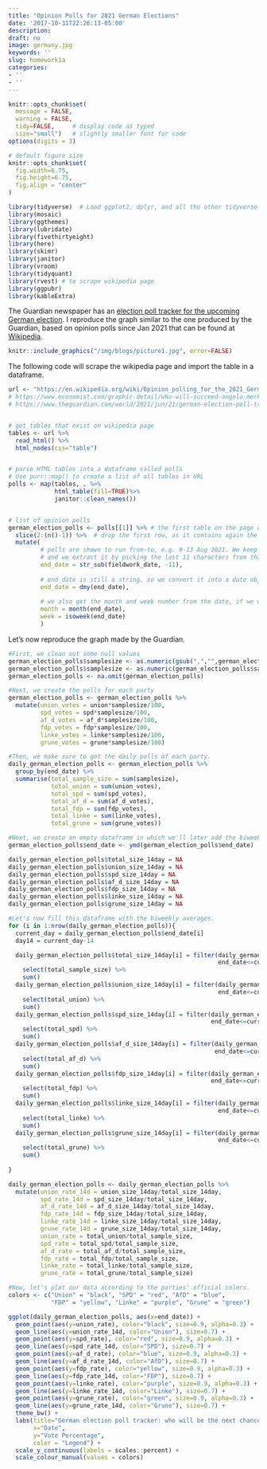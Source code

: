 ```yaml
---
title: "Opinion Polls for 2021 German Elections"
date: '2017-10-31T22:26:13-05:00'
description: 
draft: no
image: germany.jpg
keywords: ''
slug: homework1a
categories:
- ''
- ''
---
```



```r
knitr::opts_chunk$set(
  message = FALSE, 
  warning = FALSE, 
  tidy=FALSE,     # display code as typed
  size="small")   # slightly smaller font for code
options(digits = 3)

# default figure size
knitr::opts_chunk$set(
  fig.width=6.75, 
  fig.height=6.75,
  fig.align = "center"
)
```


```r
library(tidyverse)  # Load ggplot2, dplyr, and all the other tidyverse packages
library(mosaic)
library(ggthemes)
library(lubridate)
library(fivethirtyeight)
library(here)
library(skimr)
library(janitor)
library(vroom)
library(tidyquant)
library(rvest) # to scrape wikipedia page
library(ggpubr)
library(kableExtra)
```


The Guardian newspaper has an [election poll tracker for the upcoming German election](https://www.theguardian.com/world/2021/aug/20/german-election-poll-tracker-who-will-be-the-next-chancellor). I reproduce the graph similar to the one produced by the Guardian, based on opinion polls since Jan 2021 that can be found at [Wikipedia](https://en.wikipedia.org/wiki/Opinion_polling_for_the_2021_German_federal_election).

```r
knitr::include_graphics("/img/blogs/picture1.jpg", error=FALSE)
```


The following code will scrape the wikipedia page and import the table in a dataframe.

```r
url <- "https://en.wikipedia.org/wiki/Opinion_polling_for_the_2021_German_federal_election"
# https://www.economist.com/graphic-detail/who-will-succeed-angela-merkel
# https://www.theguardian.com/world/2021/jun/21/german-election-poll-tracker-who-will-be-the-next-chancellor


# get tables that exist on wikipedia page 
tables <- url %>% 
  read_html() %>% 
  html_nodes(css="table")


# parse HTML tables into a dataframe called polls 
# Use purr::map() to create a list of all tables in URL
polls <- map(tables, . %>% 
             html_table(fill=TRUE)%>% 
             janitor::clean_names())


# list of opinion polls
german_election_polls <- polls[[1]] %>% # the first table on the page contains the list of all opinions polls
  slice(2:(n()-1)) %>%  # drop the first row, as it contains again the variable names and last row that contains 2017 results
  mutate(
         # polls are shown to run from-to, e.g. 9-13 Aug 2021. We keep the last date, 13 Aug here, as the poll date
         # and we extract it by picking the last 11 characters from that field
         end_date = str_sub(fieldwork_date, -11),
         
         # end_date is still a string, so we convert it into a date object using lubridate::dmy()
         end_date = dmy(end_date),
         
         # we also get the month and week number from the date, if we want to do analysis by month- week, etc.
         month = month(end_date),
         week = isoweek(end_date)
         )
```


Let's now reproduce the graph made by the Guardian. 

```r
#First, we clean out some null values
german_election_polls$samplesize <- as.numeric(gsub(",","",german_election_polls$samplesize))
german_election_polls$samplesize <- as.numeric(german_election_polls$samplesize)
german_election_polls <- na.omit(german_election_polls)

#Next, we create the polls for each party
german_election_polls <- german_election_polls %>%
  mutate(union_votes = union*samplesize/100,
         spd_votes = spd*samplesize/100,
         af_d_votes = af_d*samplesize/100,
         fdp_votes = fdp*samplesize/100,
         linke_votes = linke*samplesize/100,
         grune_votes = grune*samplesize/100)

#Then, we make sure to get the daily polls of each party.
daily_german_election_polls <- german_election_polls %>%
  group_by(end_date) %>%
  summarise(total_sample_size = sum(samplesize),
            total_union = sum(union_votes),
            total_spd = sum(spd_votes),
            total_af_d = sum(af_d_votes),
            total_fdp = sum(fdp_votes),
            total_linke = sum(linke_votes),
            total_grune = sum(grune_votes))

#Next, we create an empty dataframe in which we'll later add the biweekly average for each party.
german_election_polls$end_date <- ymd(german_election_polls$end_date)

daily_german_election_polls$total_size_14day = NA
daily_german_election_polls$union_size_14day = NA
daily_german_election_polls$spd_size_14day = NA
daily_german_election_polls$af_d_size_14day = NA
daily_german_election_polls$fdp_size_14day = NA
daily_german_election_polls$linke_size_14day = NA
daily_german_election_polls$grune_size_14day = NA

#Let's now fill this dataframe with the biweekly averages.
for (i in 1:nrow(daily_german_election_polls)){
  current_day = daily_german_election_polls$end_date[i]
  day14 = current_day-14

  daily_german_election_polls$total_size_14day[i] = filter(daily_german_election_polls, 
                                                           end_date<=current_day & end_date>day14) %>% 
    select(total_sample_size) %>%
    sum()
  daily_german_election_polls$union_size_14day[i] = filter(daily_german_election_polls, 
                                                           end_date<=current_day & end_date>day14) %>% 
    select(total_union) %>%
    sum()
  daily_german_election_polls$spd_size_14day[i] = filter(daily_german_election_polls, 
                                                         end_date<=current_day & end_date>day14) %>% 
    select(total_spd) %>%
    sum()
  daily_german_election_polls$af_d_size_14day[i] = filter(daily_german_election_polls, 
                                                          end_date<=current_day & end_date>day14) %>% 
    select(total_af_d) %>%
    sum()
  daily_german_election_polls$fdp_size_14day[i] = filter(daily_german_election_polls, 
                                                         end_date<=current_day & end_date>day14) %>% 
    select(total_fdp) %>%
    sum()
  daily_german_election_polls$linke_size_14day[i] = filter(daily_german_election_polls, 
                                                           end_date<=current_day & end_date>day14) %>% 
    select(total_linke) %>%
    sum()
  daily_german_election_polls$grune_size_14day[i] = filter(daily_german_election_polls, 
                                                           end_date<=current_day & end_date>day14) %>% 
    select(total_grune) %>%
    sum()
  
}

daily_german_election_polls <- daily_german_election_polls %>%
  mutate(union_rate_14d = union_size_14day/total_size_14day,
         spd_rate_14d = spd_size_14day/total_size_14day,
         af_d_rate_14d = af_d_size_14day/total_size_14day,
         fdp_rate_14d = fdp_size_14day/total_size_14day,
         linke_rate_14d = linke_size_14day/total_size_14day,
         grune_rate_14d = grune_size_14day/total_size_14day,
         union_rate = total_union/total_sample_size,
         spd_rate = total_spd/total_sample_size,
         af_d_rate = total_af_d/total_sample_size,
         fdp_rate = total_fdp/total_sample_size,
         linke_rate = total_linke/total_sample_size,
         grune_rate = total_grune/total_sample_size)
```

```r
#Now, let's plot our data according to the parties' official colors.
colors <- c("Union" = "black", "SPD" = "red", "AfD" = "blue", 
            "FDP" = "yellow", "Linke" = "purple", "Grune" = "green")

ggplot(daily_german_election_polls, aes(x=end_date)) +
  geom_point(aes(y=union_rate), color="black", size=0.9, alpha=0.3) +
  geom_line(aes(y=union_rate_14d, color="Union"), size=0.7) +
  geom_point(aes(y=spd_rate), color="red", size=0.9, alpha=0.3) +
  geom_line(aes(y=spd_rate_14d, color="SPD"), size=0.7) +
  geom_point(aes(y=af_d_rate), color="blue", size=0.9, alpha=0.3) +
  geom_line(aes(y=af_d_rate_14d, color="AfD"), size=0.7) +
  geom_point(aes(y=fdp_rate), color="yellow", size=0.9, alpha=0.3) +
  geom_line(aes(y=fdp_rate_14d, color="FDP"), size=0.7) +
  geom_point(aes(y=linke_rate), color="purple", size=0.9, alpha=0.3) +
  geom_line(aes(y=linke_rate_14d, color="Linke"), size=0.7) +
  geom_point(aes(y=grune_rate), color="green", size=0.9, alpha=0.3) +
  geom_line(aes(y=grune_rate_14d, color="Grune"), size=0.7) +
  theme_bw() +
  labs(title="German election poll tracker: who will be the next chancellor?",
       x="Date",
       y="Vote Percentage",
       color = "Legend") +
  scale_y_continuous(labels = scales::percent) +
  scale_colour_manual(values = colors)

```











